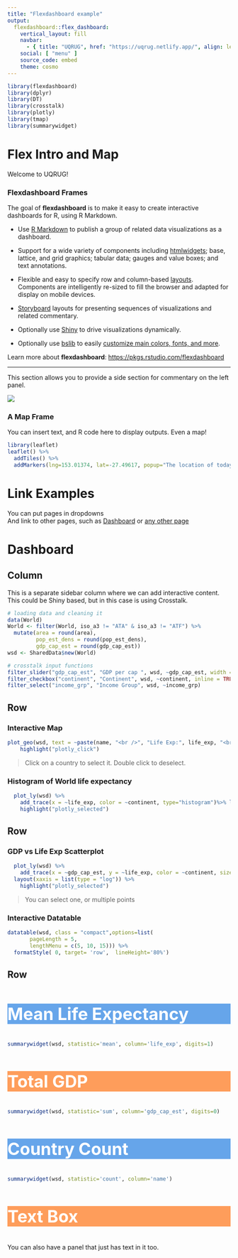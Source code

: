 ```yaml
---
title: "Flexdashboard example"
output: 
  flexdashboard::flex_dashboard:
    vertical_layout: fill
    navbar:
      - { title: "UQRUG", href: "https://uqrug.netlify.app/", align: left }
    social: [ "menu" ]
    source_code: embed
    theme: cosmo
---
```

<style>
.box1 {
  background-color: rgba(39, 128, 227, 0.7);
  color: white;
  font-size: 38px;
}
.box2 {
  background-color: rgba(255, 117, 24, 0.7);
  color: white;
  font-size: 38px;
}

</style>

```r
library(flexdashboard)
library(dplyr)
library(DT)
library(crosstalk)
library(plotly)
library(tmap)
library(summarywidget)

```

# Flex Intro and Map {data-navmenu="Introduction" .storyboard}
Welcome to UQRUG!

### Flexdashboard Frames
The goal of <strong>flexdashboard</strong> is to make it easy to create interactive dashboards for R, using R Markdown.</p>

<ul>
<li><p>Use <a href="https://rmarkdown.rstudio.com" class="external-link">R Markdown</a> to publish a group of related data visualizations as a dashboard.</p></li>
<li><p>Support for a wide variety of components including <a href="https://www.htmlwidgets.org" class="external-link">htmlwidgets</a>; base, lattice, and grid graphics; tabular data; gauges and value boxes; and text annotations.</p></li>
<li><p>Flexible and easy to specify row and column-based <a href="https://pkgs.rstudio.com/flexdashboard/articles/layouts.html">layouts</a>. Components are intelligently re-sized to fill the browser and adapted for display on mobile devices.</p></li>
<li><p><a href="https://pkgs.rstudio.com/flexdashboard/articles/using.html#storyboards-1">Storyboard</a> layouts for presenting sequences of visualizations and related commentary.</p></li>
<li><p>Optionally use <a href="https://shiny.rstudio.com" class="external-link">Shiny</a> to drive visualizations dynamically.</p></li>
<li><p>Optionally use <a href="https://rstudio.github.io/bslib/" class="external-link">bslib</a> to easily <a href="https://pkgs.rstudio.com/flexdashboard/articles/theme.html">customize main colors, fonts, and more</a>.</p></li>
</ul>
<p>Learn more about <strong>flexdashboard</strong>: <a href="https://pkgs.rstudio.com/flexdashboard" class="uri">https://pkgs.rstudio.com/flexdashboard</a></p>

***
This section allows you to provide a side section for commentary on the left panel.

![](logo.png)

### A Map Frame
You can insert text, and R code here to display outputs. Even a map!

```r
library(leaflet)
leaflet() %>%
  addTiles() %>%
  addMarkers(lng=153.01374, lat=-27.49617, popup="The location of today's UQRUG")
```  


# Link Examples {data-navmenu="Introduction"}
You can put pages in dropdowns
<br>
And link to other pages, such as [Dashboard] or [any other page](#flex-intro-and-map)


Dashboard  {data-icon="fa-list" data-orientation=rows}
=====================================

Column {.sidebar}
-----------------------------------------------------------------------

This is a separate sidebar column where we can add interactive content. This could be Shiny based, but in this case is using Crosstalk.

```r
# loading data and cleaning it
data(World)
World <- filter(World, iso_a3 != "ATA" & iso_a3 != "ATF") %>% 
  mutate(area = round(area), 
         pop_est_dens = round(pop_est_dens),
         gdp_cap_est = round(gdp_cap_est))
wsd <- SharedData$new(World)

# crosstalk input functions
filter_slider("gdp_cap_est", "GDP per cap ", wsd, ~gdp_cap_est, width = "100%", min = 0)
filter_checkbox("continent", "Continent", wsd, ~continent, inline = TRUE)
filter_select("income_grp", "Income Group", wsd, ~income_grp)

```


Row
-----------------------------------------------------------------------

### Interactive Map


```r
plot_geo(wsd, text = ~paste(name, "<br />", "Life Exp:", life_exp, "<br />", "GDP per cap:", round(gdp_cap_est)), hoverinfo = 'text', color = ~continent,  showlegend=FALSE, fill='tonext') %>% layout(margin = list(l = 2, r = 2, t = 2, b = 2)) %>% 
    highlight("plotly_click")

```

> Click on a country to select it. Double click to deselect. 

### Histogram of World life expectancy

```r
  plot_ly(wsd) %>% 
    add_trace(x = ~life_exp, color = ~continent, type="histogram")%>% layout(barmode = "stack") %>% 
    highlight("plotly_selected")
```

Row
-----------------------------------------------------------------------

### GDP vs Life Exp Scatterplot
```r
  plot_ly(wsd) %>% 
    add_trace(x = ~gdp_cap_est, y = ~life_exp, color = ~continent, size = ~pop_est, type="scatter",text = ~paste(name, "<br />", "Life Exp:", life_exp, "<br />", "GDP per cap:", round(gdp_cap_est)), hoverinfo = 'text')%>% 
  layout(xaxis = list(type = "log")) %>% 
    highlight("plotly_selected")
```
> You can select one, or multiple points

### Interactive Datatable

```r
datatable(wsd, class = "compact",options=list(
       pageLength = 5,
       lengthMenu = c(5, 10, 15))) %>%
  formatStyle( 0, target= 'row',  lineHeight='80%')
```


Row {data-height=150}
-----------------------------------------------------------------------


### Mean Life Expectancy {.box1}

```r
summarywidget(wsd, statistic='mean', column='life_exp', digits=1)
```

### Total GDP {.box2}

```r
summarywidget(wsd, statistic='sum', column='gdp_cap_est', digits=0)
```

### Country Count {.box1}
```r
summarywidget(wsd, statistic='count', column='name')
```

### Text Box {.box2}
You can also have a panel that just has text in it too.